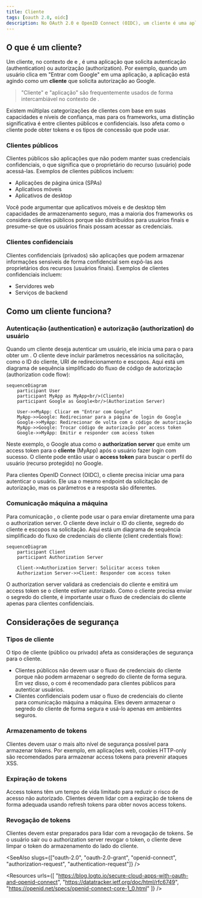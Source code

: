```yaml
---
title: Cliente
tags: [oauth 2.0, oidc]
description: No OAuth 2.0 e OpenID Connect (OIDC), um cliente é uma aplicação que solicita autenticação (authentication) ou autorização (authorization) em nome de um usuário ou de si mesmo. Clientes podem ser públicos ou confidenciais (privados), e eles usam diferentes tipos de concessão para obter tokens.
---
```


## O que é um cliente?

Um cliente, no contexto de <Ref slug="oauth-2.0" /> e <Ref slug="openid-connect" />, é uma aplicação que solicita autenticação (authentication) ou autorização (authorization). Por exemplo, quando um usuário clica em "Entrar com Google" em uma aplicação, a aplicação está agindo como um **cliente** que solicita autorização ao Google.

> "Cliente" e "aplicação" são frequentemente usados de forma intercambiável no contexto de <Ref slug="iam" />.

Existem múltiplas categorizações de clientes com base em suas capacidades e níveis de confiança, mas para os frameworks, uma distinção significativa é entre clientes públicos e confidenciais. Isso afeta como o cliente pode obter tokens e os tipos de concessão que pode usar.

### Clientes públicos

Clientes públicos são aplicações que não podem manter suas credenciais confidenciais, o que significa que o proprietário do recurso (usuário) pode acessá-las. Exemplos de clientes públicos incluem:

- Aplicações de página única (SPAs)
- Aplicativos móveis
- Aplicativos de desktop

Você pode argumentar que aplicativos móveis e de desktop têm capacidades de armazenamento seguro, mas a maioria dos frameworks os considera clientes públicos porque são distribuídos para usuários finais e presume-se que os usuários finais possam acessar as credenciais.

### Clientes confidenciais

Clientes confidenciais (privados) são aplicações que podem armazenar informações sensíveis de forma confidencial sem expô-las aos proprietários dos recursos (usuários finais). Exemplos de clientes confidenciais incluem:

- Servidores web
- Serviços de backend

## Como um cliente funciona?

### Autenticação (authentication) e autorização (authorization) do usuário

Quando um cliente deseja autenticar um usuário, ele inicia uma <Ref slug="authorization-request" /> para o <Ref slug="authorization-server" /> para obter um <Ref slug="access-token" />. O cliente deve incluir parâmetros necessários na solicitação, como o ID do cliente, URI de redirecionamento e escopos. Aqui está um diagrama de sequência simplificado do fluxo de código de autorização (authorization code flow):

```mermaid
sequenceDiagram
    participant User
    participant MyApp as MyApp<br/>(Cliente)
    participant Google as Google<br/>(Authorization Server)

    User->>MyApp: Clicar em "Entrar com Google"
    MyApp->>Google: Redirecionar para a página de login do Google
    Google->>MyApp: Redirecionar de volta com o código de autorização
    MyApp->>Google: Trocar código de autorização por access token
    Google->>MyApp: Emitir e responder com access token
```

Neste exemplo, o Google atua como o **authorization server** que emite um access token para o **cliente** (MyApp) após o usuário fazer login com sucesso. O cliente pode então usar o **access token** para buscar o perfil do usuário (recurso protegido) no Google.

Para clientes OpenID Connect (OIDC), o cliente precisa iniciar uma <Ref slug="authentication-request" /> para autenticar o usuário. Ele usa o mesmo endpoint da solicitação de autorização, mas os parâmetros e a resposta são diferentes.

### Comunicação máquina a máquina

Para comunicação <Ref slug="machine-to-machine" />, o cliente pode usar o <Ref slug="client-credentials-flow" /> para enviar diretamente uma <Ref slug="token-request" /> para o authorization server. O cliente deve incluir o ID do cliente, segredo do cliente e escopos na solicitação. Aqui está um diagrama de sequência simplificado do fluxo de credenciais do cliente (client credentials flow):

```mermaid
sequenceDiagram
    participant Client
    participant Authorization Server

    Client->>Authorization Server: Solicitar access token
    Authorization Server->>Client: Responder com access token
```

O authorization server validará as credenciais do cliente e emitirá um access token se o cliente estiver autorizado. Como o cliente precisa enviar o segredo do cliente, é importante usar o fluxo de credenciais do cliente apenas para clientes confidenciais.

## Considerações de segurança

### Tipos de cliente

O tipo de cliente (público ou privado) afeta as considerações de segurança para o cliente.

- Clientes públicos não devem usar o fluxo de credenciais do cliente porque não podem armazenar o segredo do cliente de forma segura. Em vez disso, o <Ref slug="authorization-code-flow" /> com <Ref slug="pkce" /> é recomendado para clientes públicos para autenticar usuários.
- Clientes confidenciais podem usar o fluxo de credenciais do cliente para comunicação máquina a máquina. Eles devem armazenar o segredo do cliente de forma segura e usá-lo apenas em ambientes seguros.

### Armazenamento de tokens

Clientes devem usar o mais alto nível de segurança possível para armazenar tokens. Por exemplo, em aplicações web, cookies HTTP-only são recomendados para armazenar access tokens para prevenir ataques XSS.

### Expiração de tokens

Access tokens têm um tempo de vida limitado para reduzir o risco de acesso não autorizado. Clientes devem lidar com a expiração de tokens de forma adequada usando <Ref slug="refresh-token">refresh tokens</Ref> para obter novos access tokens.

### Revogação de tokens

Clientes devem estar preparados para lidar com a revogação de tokens. Se o usuário sair ou o authorization server revogar o token, o cliente deve limpar o token do armazenamento do lado do cliente.

<SeeAlso slugs={["oauth-2.0", "oauth-2.0-grant", "openid-connect", "authorization-request", "authentication-request"]} />

<Resources
  urls={[
    "https://blog.logto.io/secure-cloud-apps-with-oauth-and-openid-connect",
    "https://datatracker.ietf.org/doc/html/rfc6749",
    "https://openid.net/specs/openid-connect-core-1_0.html"
  ]}
/>